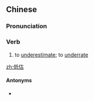 ==Chinese==
{{zh-forms}}

===Pronunciation===
{{zh-pron
|m=dīgū
|c=dai1 gu2
|cat=v
}}

===Verb===
{{zh-verb}}

# to [[underestimate]]; to [[underrate]]

[[zh:低估]]

====Antonyms====
* {{zh-l|高估}}